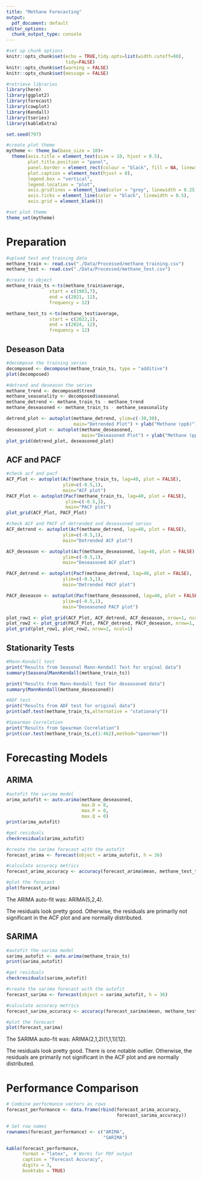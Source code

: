 ```yaml
---
title: "Methane Forecasting"
output: 
  pdf_document: default
editor_options: 
  chunk_output_type: console
---
```


```r
#set up chunk options
knitr::opts_chunk$set(echo = TRUE,tidy.opts=list(width.cutoff=80), 
                      tidy=FALSE) 
knitr::opts_chunk$set(warning = FALSE)
knitr::opts_chunk$set(message = FALSE)
```

```r
#retrieve libraries
library(here)
library(ggplot2)
library(forecast)
library(cowplot)
library(Kendall)
library(tseries)
library(kableExtra)

set.seed(797)
```

```r
#create plot theme
mytheme <- theme_bw(base_size = 10)+
  theme(axis.title = element_text(size = 10, hjust = 0.5),
        plot.title.position = "panel",
        panel.border = element_rect(colour = "black", fill = NA, linewidth = 0.25),
        plot.caption = element_text(hjust = 0),
        legend.box = "vertical",
        legend.location = "plot",
        axis.gridlines = element_line(color = "grey", linewidth = 0.25),
        axis.ticks = element_line(color = "black", linewidth = 0.5),
        axis.grid = element_blank())

#set plot theme
theme_set(mytheme)
```

# Preparation

```r
#upload test and training data
methane_train <- read.csv("./Data/Processed/methane_training.csv")
methane_test <- read.csv("./Data/Processed/methane_test.csv")

#create ts object
methane_train_ts <-ts(methane_train$average, 
                start = c(1983,7), 
                end = c(2021, 12), 
                frequency = 12)

methane_test_ts <-ts(methane_test$average, 
                start = c(2022,1), 
                end = c(2024, 12), 
                frequency = 12)
```

## Deseason Data

```r
#decompose the training series
decomposed <- decompose(methane_train_ts, type = "additive")
plot(decomposed)
```

```r
#detrend and deseason the series
methane_trend <- decomposed$trend
methane_seasonality <- decomposed$seasonal
methane_detrend <- methane_train_ts - methane_trend
methane_deseasoned <- methane_train_ts - methane_seasonality

detrend_plot <- autoplot(methane_detrend, ylim=c(-30,30), 
                         main="Detrended Plot") + ylab("Methane (ppb)")
deseasoned_plot <- autoplot(methane_deseasoned,
                            main="Deseasoned Plot") + ylab("Methane (ppb)")
plot_grid(detrend_plot, deseasoned_plot)
```

## ACF and PACF

```r
#check acf and pacf
ACF_Plot <- autoplot(Acf(methane_train_ts, lag=40, plot = FALSE), 
                     ylim=c(-0.5,1), 
                     main="ACF plot")
PACF_Plot <- autoplot(Pacf(methane_train_ts, lag=40, plot = FALSE), 
                      ylim=c(-0.5,1), 
                      main="PACF plot")
plot_grid(ACF_Plot, PACF_Plot)
```

```r
#check ACF and PACF of detrended and deseasoned series
ACF_detrend <- autoplot(Acf(methane_detrend, lag=40, plot = FALSE), 
                     ylim=c(-0.5,1), 
                     main="Detrended ACF plot")

ACF_deseason <- autoplot(Acf(methane_deseasoned, lag=40, plot = FALSE), 
                     ylim=c(-0.5,1), 
                     main="Deseasoned ACF plot")

PACF_detrend <- autoplot(Pacf(methane_detrend, lag=40, plot = FALSE), 
                     ylim=c(-0.5,1), 
                     main="Detrended PACF plot")

PACF_deseason <- autoplot(Pacf(methane_deseasoned, lag=40, plot = FALSE), 
                     ylim=c(-0.5,1), 
                     main="Deseasoned PACF plot")

plot_row1 <- plot_grid(ACF_Plot, ACF_detrend, ACF_deseason, nrow=1, ncol=3)
plot_row2 <- plot_grid(PACF_Plot, PACF_detrend, PACF_deseason, nrow=1, ncol=3)
plot_grid(plot_row1, plot_row2, nrow=2, ncol=1)
```

## Stationarity Tests

```r
#Mann-Kendall test
print("Results from Seasonal Mann-Kendall Test for orginal data")
summary(SeasonalMannKendall(methane_train_ts))

print("Results from Mann-Kendall Test for deseasoned data")
summary(MannKendall(methane_deseasoned))
```

```r
#ADF test
print("Results from ADF test for original data")
print(adf.test(methane_train_ts,alternative = "stationary"))
```

```r
#Spearman Correlation
print("Results from Spearman Correlation")
print(cor.test(methane_train_ts,c(1:462),method="spearman"))
```

# Forecasting Models

## ARIMA

```r
#autofit the sarima model
arima_autofit <- auto.arima(methane_deseasoned, 
                            max.D = 0, 
                            max.P = 0, 
                            max.Q = 0)
print(arima_autofit)

#get residuals
checkresiduals(arima_autofit)

#create the sarima forecast with the autofit
forecast_arima <- forecast(object = arima_autofit, h = 36)

#calculate accuracy metrics
forecast_arima_accuracy <- accuracy(forecast_arima$mean, methane_test_ts)

#plot the forecast
plot(forecast_arima)
```

The ARIMA auto-fit was: ARIMA(5,2,4).

The residuals look pretty good. Otherwise, the residuals are primarily not significant in the ACF plot and are normally distributed.

## SARIMA

```r
#autofit the sarima model
sarima_autofit <- auto.arima(methane_train_ts)
print(sarima_autofit)

#get residuals
checkresiduals(sarima_autofit)

#create the sarima forecast with the autofit
forecast_sarima <- forecast(object = sarima_autofit, h = 36)

#calculate accuracy metrics
forecast_sarima_accuracy <- accuracy(forecast_sarima$mean, methane_test_ts)

#plot the forecast
plot(forecast_sarima)
```

The SARIMA auto-fit was: ARIMA(2,1,2)(1,1,1)[12].

The residuals look pretty good. There is one notable outlier. Otherwise, the residuals are primarily not significant in the ACF plot and are normally distributed.

# Performance Comparison

```r
# Combine performance vectors as rows
forecast_performance <- data.frame(rbind(forecast_arima_accuracy, 
                                         forecast_sarima_accuracy))

# Set row names
rownames(forecast_performance) <- c("ARIMA",
                                    "SARIMA")
```

```r
kable(forecast_performance,
      format = "latex",  # Works for PDF output
      caption = "Forecast Accuracy",
      digits = 3,
      booktabs = TRUE)
```

